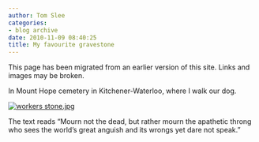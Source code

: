 ```yaml
---
author: Tom Slee
categories:
- blog archive
date: 2010-11-09 08:40:25
title: My favourite gravestone
---
```


::: {.callout-note}

This page has been migrated from an earlier version of this site. 
Links and images may be broken.

:::



				

  
In Mount Hope cemetery in Kitchener-Waterloo, where I walk our dog.




[![workers stone.jpg](http://whimsley.typepad.com/.a/6a00d83451d3b369e2013488d4c77e970c-580wi)](http://whimsley.typepad.com/files/workers_stone.jpg)




The text reads "Mourn not the dead, but rather mourn the apathetic throng who sees the world's great anguish and its wrongs yet dare not speak."


		
